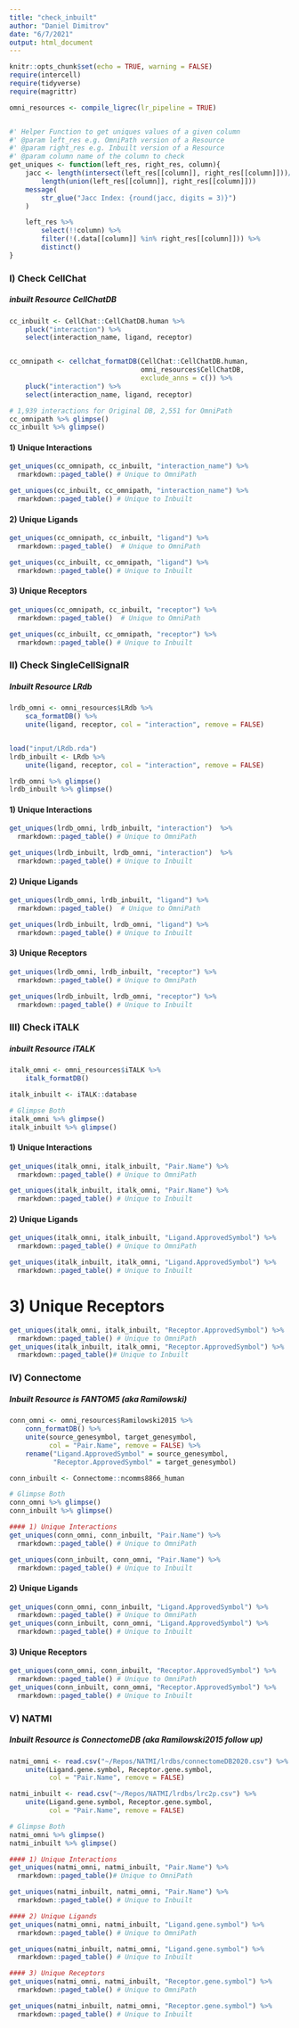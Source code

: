 ```yaml
---
title: "check_inbuilt"
author: "Daniel Dimitrov"
date: "6/7/2021"
output: html_document
---
```


```r
knitr::opts_chunk$set(echo = TRUE, warning = FALSE)
require(intercell)
require(tidyverse)
require(magrittr)

omni_resources <- compile_ligrec(lr_pipeline = TRUE)


#' Helper Function to get uniques values of a given column
#' @param left_res e.g. OmniPath version of a Resource
#' @param right_res e.g. Inbuilt version of a Resource
#' @param column name of the column to check
get_uniques <- function(left_res, right_res, column){
    jacc <- length(intersect(left_res[[column]], right_res[[column]]))/
        length(union(left_res[[column]], right_res[[column]]))
    message(
        str_glue("Jacc Index: {round(jacc, digits = 3)}")
    )

    left_res %>%
        select(!!column) %>%
        filter(!(.data[[column]] %in% right_res[[column]])) %>%
        distinct()
}
```



### I) Check CellChat
##### inbuilt Resource CellChatDB
```r

cc_inbuilt <- CellChat::CellChatDB.human %>%
    pluck("interaction") %>%
    select(interaction_name, ligand, receptor)


cc_omnipath <- cellchat_formatDB(CellChat::CellChatDB.human,
                                 omni_resources$CellChatDB,
                                 exclude_anns = c()) %>%
    pluck("interaction") %>%
    select(interaction_name, ligand, receptor)

# 1,939 interactions for Original DB, 2,551 for OmniPath
cc_omnipath %>% glimpse()
cc_inbuilt %>% glimpse()
```


#### 1) Unique Interactions
```r
get_uniques(cc_omnipath, cc_inbuilt, "interaction_name") %>%
  rmarkdown::paged_table() # Unique to OmniPath

get_uniques(cc_inbuilt, cc_omnipath, "interaction_name") %>%
  rmarkdown::paged_table() # Unique to Inbuilt
```

#### 2) Unique Ligands
```r
get_uniques(cc_omnipath, cc_inbuilt, "ligand") %>%
  rmarkdown::paged_table()  # Unique to OmniPath

get_uniques(cc_inbuilt, cc_omnipath, "ligand") %>%
  rmarkdown::paged_table() # Unique to Inbuilt
```

#### 3) Unique Receptors
```r
get_uniques(cc_omnipath, cc_inbuilt, "receptor") %>%
  rmarkdown::paged_table()  # Unique to OmniPath

get_uniques(cc_inbuilt, cc_omnipath, "receptor") %>%
  rmarkdown::paged_table() # Unique to Inbuilt
```


### II) Check SingleCellSignalR
##### Inbuilt Resource LRdb
```r
lrdb_omni <- omni_resources$LRdb %>%
    sca_formatDB() %>%
    unite(ligand, receptor, col = "interaction", remove = FALSE)


load("input/LRdb.rda")
lrdb_inbuilt <- LRdb %>%
    unite(ligand, receptor, col = "interaction", remove = FALSE)

lrdb_omni %>% glimpse()
lrdb_inbuilt %>% glimpse()
```



#### 1) Unique Interactions
```r
get_uniques(lrdb_omni, lrdb_inbuilt, "interaction")  %>%
  rmarkdown::paged_table() # Unique to OmniPath

get_uniques(lrdb_inbuilt, lrdb_omni, "interaction")  %>%
  rmarkdown::paged_table() # Unique to Inbuilt
```
#### 2) Unique Ligands
```r
get_uniques(lrdb_omni, lrdb_inbuilt, "ligand") %>%
  rmarkdown::paged_table()  # Unique to OmniPath

get_uniques(lrdb_inbuilt, lrdb_omni, "ligand") %>%
  rmarkdown::paged_table() # Unique to Inbuilt
```

#### 3) Unique Receptors
```r
get_uniques(lrdb_omni, lrdb_inbuilt, "receptor") %>%
  rmarkdown::paged_table() # Unique to OmniPath

get_uniques(lrdb_inbuilt, lrdb_omni, "receptor") %>%
  rmarkdown::paged_table() # Unique to Inbuilt
```


### III) Check iTALK
##### inbuilt Resource iTALK
```r
italk_omni <- omni_resources$iTALK %>%
    italk_formatDB()

italk_inbuilt <- iTALK::database

# Glimpse Both
italk_omni %>% glimpse()
italk_inbuilt %>% glimpse()
```

#### 1) Unique Interactions
```r
get_uniques(italk_omni, italk_inbuilt, "Pair.Name") %>%
  rmarkdown::paged_table() # Unique to OmniPath

get_uniques(italk_inbuilt, italk_omni, "Pair.Name") %>%
  rmarkdown::paged_table() # Unique to Inbuilt
```

#### 2) Unique Ligands
```r
get_uniques(italk_omni, italk_inbuilt, "Ligand.ApprovedSymbol") %>%
  rmarkdown::paged_table() # Unique to OmniPath

get_uniques(italk_inbuilt, italk_omni, "Ligand.ApprovedSymbol") %>%
  rmarkdown::paged_table() # Unique to Inbuilt
```


# 3) Unique Receptors
```r
get_uniques(italk_omni, italk_inbuilt, "Receptor.ApprovedSymbol") %>%
  rmarkdown::paged_table() # Unique to OmniPath
get_uniques(italk_inbuilt, italk_omni, "Receptor.ApprovedSymbol") %>%
  rmarkdown::paged_table()# Unique to Inbuilt
```


### IV) Connectome
##### Inbuilt Resource is FANTOM5 (aka Ramilowski)
```r
conn_omni <- omni_resources$Ramilowski2015 %>%
    conn_formatDB() %>%
    unite(source_genesymbol, target_genesymbol,
          col = "Pair.Name", remove = FALSE) %>%
    rename("Ligand.ApprovedSymbol" = source_genesymbol,
           "Receptor.ApprovedSymbol" = target_genesymbol)

conn_inbuilt <- Connectome::ncomms8866_human

# Glimpse Both
conn_omni %>% glimpse()
conn_inbuilt %>% glimpse()
```

```r
#### 1) Unique Interactions
get_uniques(conn_omni, conn_inbuilt, "Pair.Name") %>%
  rmarkdown::paged_table() # Unique to OmniPath

get_uniques(conn_inbuilt, conn_omni, "Pair.Name") %>%
  rmarkdown::paged_table() # Unique to Inbuilt
```

#### 2) Unique Ligands
```r
get_uniques(conn_omni, conn_inbuilt, "Ligand.ApprovedSymbol") %>%
  rmarkdown::paged_table() # Unique to OmniPath
get_uniques(conn_inbuilt, conn_omni, "Ligand.ApprovedSymbol") %>%
  rmarkdown::paged_table() # Unique to Inbuilt
```

#### 3) Unique Receptors
```r
get_uniques(conn_omni, conn_inbuilt, "Receptor.ApprovedSymbol") %>%
  rmarkdown::paged_table() # Unique to OmniPath
get_uniques(conn_inbuilt, conn_omni, "Receptor.ApprovedSymbol") %>%
  rmarkdown::paged_table() # Unique to Inbuilt
```


### V) NATMI
##### Inbuilt Resource is ConnectomeDB (aka Ramilowski2015 follow up)

```r
natmi_omni <- read.csv("~/Repos/NATMI/lrdbs/connectomeDB2020.csv") %>%
    unite(Ligand.gene.symbol, Receptor.gene.symbol,
          col = "Pair.Name", remove = FALSE)

natmi_inbuilt <- read.csv("~/Repos/NATMI/lrdbs/lrc2p.csv") %>%
    unite(Ligand.gene.symbol, Receptor.gene.symbol,
          col = "Pair.Name", remove = FALSE)

# Glimpse Both
natmi_omni %>% glimpse()
natmi_inbuilt %>% glimpse()
```

```r
#### 1) Unique Interactions
get_uniques(natmi_omni, natmi_inbuilt, "Pair.Name") %>%
  rmarkdown::paged_table()# Unique to OmniPath

get_uniques(natmi_inbuilt, natmi_omni, "Pair.Name") %>%
  rmarkdown::paged_table() # Unique to Inbuilt
```

```r
#### 2) Unique Ligands
get_uniques(natmi_omni, natmi_inbuilt, "Ligand.gene.symbol") %>%
  rmarkdown::paged_table() # Unique to OmniPath

get_uniques(natmi_inbuilt, natmi_omni, "Ligand.gene.symbol") %>%
  rmarkdown::paged_table() # Unique to Inbuilt
```

```r
#### 3) Unique Receptors
get_uniques(natmi_omni, natmi_inbuilt, "Receptor.gene.symbol") %>%
  rmarkdown::paged_table() # Unique to OmniPath

get_uniques(natmi_inbuilt, natmi_omni, "Receptor.gene.symbol") %>%
  rmarkdown::paged_table() # Unique to Inbuilt
```
